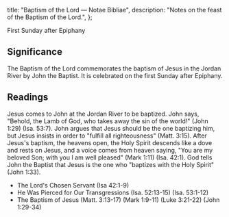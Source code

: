  title: "Baptism of the Lord — Notae Bibliae",
  description: "Notes on the feast of the Baptism of the Lord.",
};

<Initial text="Baptism of the Lord" />

First Sunday after Epiphany

## Significance

The Baptism of the Lord commemorates the baptism of Jesus in the Jordan River by John the Baptist. It is celebrated on the first Sunday after Epiphany.

## Readings

Jesus comes to John at the Jordan River to be baptized. John says, "Behold, the Lamb of God, who takes away the sin of the world!" (John 1:29) (Isa. 53:7). John argues that Jesus should be the one baptizing him, but Jesus insists in order to "fulfill all righteousness" (Matt. 3:15). After Jesus's baptism, the heavens open, the Holy Spirit descends like a dove and rests on Jesus, and a voice comes from heaven saying, "You are my beloved Son; with you I am well pleased" (Mark 1:11) (Isa. 42:1). God tells John the Baptist that Jesus is the one who "baptizes with the Holy Spirit" (John 1:33).

- The Lord's Chosen Servant (Isa 42:1-9)
- He Was Pierced for Our Transgressions (Isa. 52:13-15) (Isa. 53:1-12)
- The Baptism of Jesus (Matt. 3:13-17) (Mark 1:9-11) (Luke 3:21-22) (John 1:29-34)
